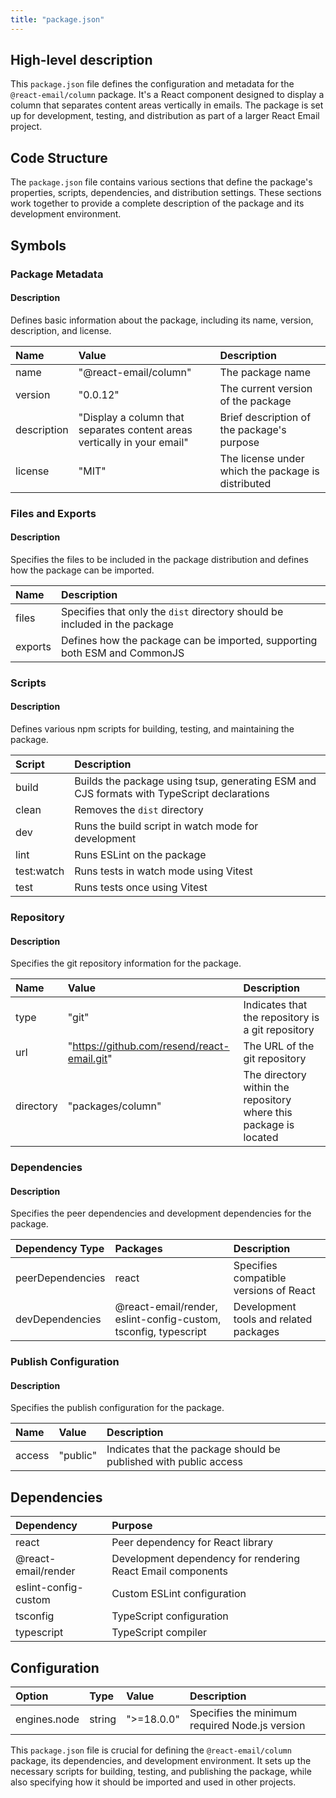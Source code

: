 ```yaml
---
title: "package.json"
---
```


## High-level description
This `package.json` file defines the configuration and metadata for the `@react-email/column` package. It's a React component designed to display a column that separates content areas vertically in emails. The package is set up for development, testing, and distribution as part of a larger React Email project.

## Code Structure
The `package.json` file contains various sections that define the package's properties, scripts, dependencies, and distribution settings. These sections work together to provide a complete description of the package and its development environment.

## Symbols

### Package Metadata
#### Description
Defines basic information about the package, including its name, version, description, and license.

| Name | Value | Description |
|:-----|:------|:------------|
| name | "@react-email/column" | The package name |
| version | "0.0.12" | The current version of the package |
| description | "Display a column that separates content areas vertically in your email" | Brief description of the package's purpose |
| license | "MIT" | The license under which the package is distributed |

### Files and Exports
#### Description
Specifies the files to be included in the package distribution and defines how the package can be imported.

| Name | Description |
|:-----|:------------|
| files | Specifies that only the `dist` directory should be included in the package |
| exports | Defines how the package can be imported, supporting both ESM and CommonJS |

### Scripts
#### Description
Defines various npm scripts for building, testing, and maintaining the package.

| Script | Description |
|:-------|:------------|
| build | Builds the package using tsup, generating ESM and CJS formats with TypeScript declarations |
| clean | Removes the `dist` directory |
| dev | Runs the build script in watch mode for development |
| lint | Runs ESLint on the package |
| test:watch | Runs tests in watch mode using Vitest |
| test | Runs tests once using Vitest |

### Repository
#### Description
Specifies the git repository information for the package.

| Name | Value | Description |
|:-----|:------|:------------|
| type | "git" | Indicates that the repository is a git repository |
| url | "https://github.com/resend/react-email.git" | The URL of the git repository |
| directory | "packages/column" | The directory within the repository where this package is located |

### Dependencies
#### Description
Specifies the peer dependencies and development dependencies for the package.

| Dependency Type | Packages | Description |
|:----------------|:---------|:------------|
| peerDependencies | react | Specifies compatible versions of React |
| devDependencies | @react-email/render, eslint-config-custom, tsconfig, typescript | Development tools and related packages |

### Publish Configuration
#### Description
Specifies the publish configuration for the package.

| Name | Value | Description |
|:-----|:------|:------------|
| access | "public" | Indicates that the package should be published with public access |

## Dependencies
| Dependency | Purpose |
|:-----------|:--------|
| react | Peer dependency for React library |
| @react-email/render | Development dependency for rendering React Email components |
| eslint-config-custom | Custom ESLint configuration |
| tsconfig | TypeScript configuration |
| typescript | TypeScript compiler |

## Configuration
| Option | Type | Value | Description |
|:-------|:-----|:------|:------------|
| engines.node | string | "&gt;=18.0.0" | Specifies the minimum required Node.js version |

This `package.json` file is crucial for defining the `@react-email/column` package, its dependencies, and development environment. It sets up the necessary scripts for building, testing, and publishing the package, while also specifying how it should be imported and used in other projects.